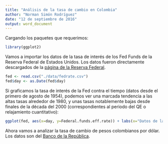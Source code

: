```yaml
---
title: "Análisis de la tasa de cambio en Colombia"
author: "Norman Simón Rodríguez"
date: "12 de septiembre de 2016"
output: word_document
---
```


Cargando los paquetes que requerimos:

```r
library(ggplot2)

```


Vamos a importar los datos de la tasa de interés de los Fed Funds de la Reserva Federal de Estados Unidos. Los datos fueron directamente descargados de la [página de la Reserva Federal](https://www.federalreserve.gov/releases/h15/data.htm#fn1).

```r

fed <- read.csv("./data/fedrate.csv")
fed$day <- as.Date(fed$day)

```
Si graficamos la tasa de interés de la Fed contra el tiempo (datos desde el primero de agosto de 1954), podemos ver una marcada tendencia a las altas tasas alrededor de 1980, y unas tasas notablemente bajas desde finales de la década del 2000 (correspondientes al periodo del QE o relajamiento cuantitativo):

```r
ggplot(fed, aes(x=day, y=Federal.funds.eff.rate)) + labs(x="Datos de la Reserva Federal", y="%") + theme_bw() + geom_line() + ggtitle("Tasa de interés de los fondos federales \nde Estados Unidos") + scale_x_date(date_breaks = "10 year",date_labels = "%Y")
```

Ahora vamos a analizar la tasa de cambio de pesos colombianos por dólar. Los datos son del [Banco de la República]().
